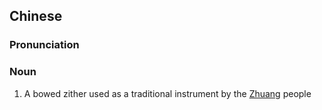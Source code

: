 ==Chinese==
{{zh-forms}}

===Pronunciation===
{{zh-pron
|m=chēngní
|cat=n
}}

===Noun===
{{zh-noun}}

# {{lb|zh|musical instruments}} A bowed zither used as a traditional instrument by the [[Zhuang]] people